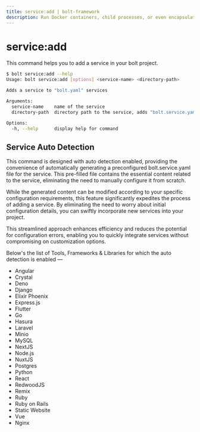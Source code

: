 ```yaml
---
title: service:add | bolt-framework
description: Run Docker containers, child processes, or even encapsulate your entire project within a VM, all under one unified API.
---
```



<Meta title="API Reference/CLI Reference/service:add" />

# service:add

This command helps you to add a service in your bolt project.

```bash
$ bolt service:add --help
Usage: bolt service:add [options] <service-name> <directory-path>

Adds a service to "bolt.yaml" services

Arguments:
  service-name    name of the service
  directory-path  directory path to the service, adds "bolt.service.yaml" file

Options:
  -h, --help      display help for command
```

## Service Auto Detection

This command is designed with auto detection enabled, providing the convenience of automatically generating a preconfigured bolt.service.yaml file for the service. This pre-filled file contains the essential content related to the service, eliminating the need to manually configure it from scratch.

While the generated content can be modified according to your specific configuration requirements, this feature significantly expedites the process of adding a service. By eliminating the need to worry about initial configuration details, you can swiftly incorporate new services into your project.

This streamlined approach enhances efficiency and reduces the potential for configuration errors, enabling you to quickly integrate services without compromising on customization options.

Below's the list of Tools, Frameworks & Libraries for which the auto detection is enabled —

- Angular
- Crystal
- Deno
- Django
- Elixir Phoenix
- Express.js
- Flutter
- Go
- Hasura
- Laravel
- Minio
- MySQL
- NextJS
- Node.js
- NuxtJS
- Postgres
- Python
- React
- RedwoodJS
- Remix
- Ruby
- Ruby on Rails
- Static Website
- Vue
- Nginx
